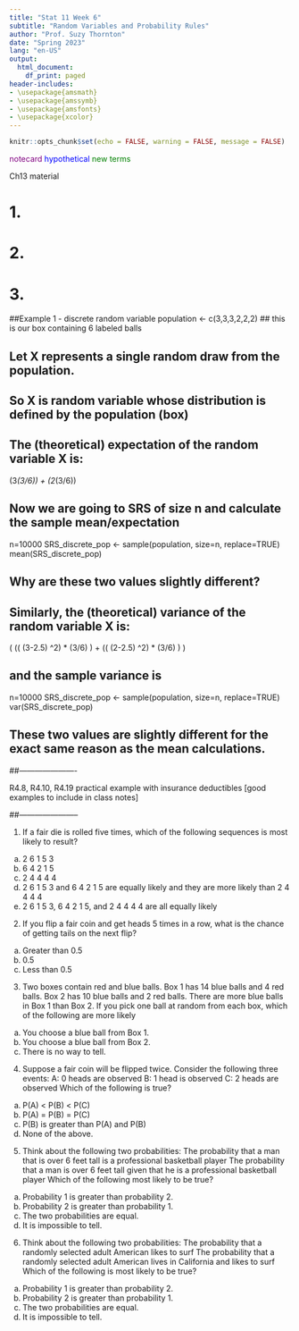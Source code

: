 ```yaml
---
title: "Stat 11 Week 6"
subtitle: "Random Variables and Probability Rules" 
author: "Prof. Suzy Thornton"
date: "Spring 2023"
lang: "en-US"
output:
  html_document:
    df_print: paged
header-includes:
- \usepackage{amsmath}
- \usepackage{amssymb}
- \usepackage{amsfonts}
- \usepackage{xcolor}
---
```


  
```r
knitr::opts_chunk$set(echo = FALSE, warning = FALSE, message = FALSE)
```


<span style="color:purple">notecard</span>
<span style="color:blue">hypothetical</span>
<span style="color:green">new terms</span>
  
Ch13 material  
  
# 1. 
  
  
# 2. 
  
  
# 3. 



##Example 1 - discrete random variable 
population <- c(3,3,3,2,2,2)  ## this is our box containing 6 labeled balls

## Let X represents a single random draw from the population. 
## So X is random variable whose distribution is defined by the population (box)
## The (theoretical) expectation of the random variable X is:
(3*(3/6)) + (2*(3/6))   

## Now we are going to SRS of size n and calculate the sample mean/expectation
n=10000
SRS_discrete_pop <- sample(population, size=n, replace=TRUE)
mean(SRS_discrete_pop)  

## Why are these two values slightly different? 

## Similarly, the (theoretical) variance of the random variable X is:
(  (( (3-2.5) ^2) * (3/6) ) + 
    (( (2-2.5) ^2) * (3/6) )   )

## and the sample variance is 
n=10000
SRS_discrete_pop <- sample(population, size=n, replace=TRUE)
var(SRS_discrete_pop)

## These two values are slightly different for the exact same reason as the mean calculations.


##----------------------

R4.8, R4.10, R4.19 practical example with insurance deductibles [good examples to include in class notes]


##-----------------------

1.	If a fair die is rolled five times, which of the following sequences is most likely to result?

a)	2 6 1 5 3
b)	6 4 2 1 5
c)	2 4 4 4 4
d)	2 6 1 5 3 and 6 4 2 1 5 are equally likely and they are more likely than 2 4 4 4 4
e)	2 6 1 5 3, 6 4 2 1 5, and 2 4 4 4 4 are all equally likely

2.	If you flip a fair coin and get heads 5 times in a row, what is the chance of getting tails on the next flip?

a) Greater than 0.5
b) 0.5
b) Less than 0.5

3.	Two boxes contain red and blue balls. Box 1 has 14 blue balls and 4 red balls. Box 2 has 10 blue balls and 2 red balls. There are more blue balls in Box 1 than Box 2. If you pick one ball at random from each box, which of the following are more likely 

a)	You choose a blue ball from Box 1. 
b)	You choose a blue ball from Box 2.
c)	There is no way to tell. 

4.	Suppose a fair coin will be flipped twice. Consider the following three events:
A: 0 heads are observed
B: 1 head is observed
C: 2 heads are observed
Which of the following is true?

a)	P(A) $<$ P(B) $<$ P(C)
b)	P(A) = P(B) = P(C)
c)	P(B) is greater than P(A) and P(B)
d)	None of the above. 


5.	Think about the following two probabilities:
The probability that a man that is over 6 feet tall is a professional basketball player
The probability that a man is over 6 feet tall given that he is a professional basketball player
Which of the following most likely to be true?

a)	Probability 1 is greater than probability 2.
b)	Probability 2 is greater than probability 1.
c)	The two probabilities are equal.
d)	It is impossible to tell.

6.	Think about the following two probabilities:
The probability that a randomly selected adult American likes to surf
The probability that a randomly selected adult American lives in California and likes to 
surf
Which of the following is most likely to be true?

a)	Probability 1 is greater than probability 2.
b)	Probability 2 is greater than probability 1.
c)	The two probabilities are equal.
d)	It is impossible to tell. 
